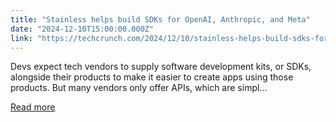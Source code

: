 ```yaml
---
title: "Stainless helps build SDKs for OpenAI, Anthropic, and Meta"
date: "2024-12-10T15:00:00.000Z"
link: "https://techcrunch.com/2024/12/10/stainless-helps-build-sdks-for-openai-anthropic-and-meta/"
---
```


Devs expect tech vendors to supply software development kits, or SDKs, alongside their products to make it easier to create apps using those products. But many vendors only offer APIs, which are simpl...

[Read more](https://techcrunch.com/2024/12/10/stainless-helps-build-sdks-for-openai-anthropic-and-meta/)
